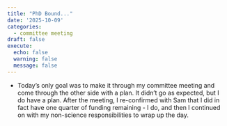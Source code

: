```yaml
---
title: "PhD Bound..."
date: '2025-10-09'
categories:
  - committee meeting
draft: false
execute:
  echo: false
  warning: false
  message: false
---
```


- Today's only goal was to make it through my committee meeting and come through the other side with a plan. It didn't go as expected, but I do have a plan. After the meeting, I re-confirmed with Sam that I did in fact have one quarter of funding remaining - I do, and then I continued on with my non-science responsibilities to wrap up the day.